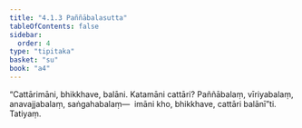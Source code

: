```yaml
---
title: "4.1.3 Paññābalasutta"
tableOfContents: false
sidebar:
  order: 4
type: "tipitaka"
basket: "su"
book: "a4"
---
```



<DynamicBreadcrumb />

<Division number="153" book="a4" bookNo="15" page="459">

<Paragraph number="911" book="a4">
“Cattārimāni, bhikkhave, balāni. Katamāni cattāri? Paññābalaṃ, vīriyabalaṃ, anavajjabalaṃ, saṅgahabalaṃ—  imāni kho, bhikkhave, cattāri balānī”ti.

</Paragraph>
</Division>

<Paragraph number="912" type="center" book="a4">
Tatiyaṃ.
</Paragraph>